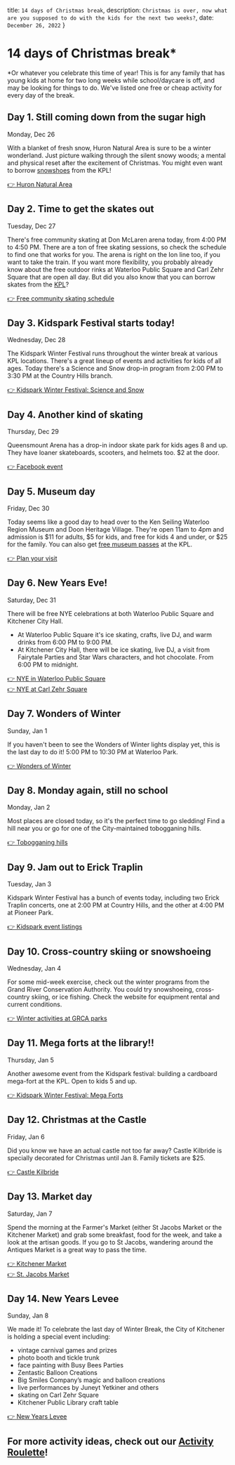 
  title: `14 days of Christmas break`,
  description: `Christmas is over, now what are you supposed to do with the kids for the next two weeks?`,
  date: `December 26, 2022`
}

# 14 days of Christmas break*

*Or whatever you celebrate this time of year! This is for any family that has young kids at home for two long weeks while school/daycare is off, and may be looking for things to do. We've listed one free or cheap activity for every day of the break. 

## Day 1. Still coming down from the sugar high
Monday, Dec 26

With a blanket of fresh snow, Huron Natural Area is sure to be a winter wonderland. Just picture walking through the silent snowy woods; a mental and physical reset after the excitement of Christmas. You might even want to borrow [snowshoes](https://www.kpl.org/things-to-check-out/cool-things) from the KPL! 

[👉 Huron Natural Area](https://www.kitchener.ca/en/parks-and-trails/huron-natural-area.aspx)

## Day 2. Time to get the skates out
Tuesday, Dec 27

There's free community skating at Don McLaren arena today, from 4:00 PM to 4:50 PM. There are a ton of free skating sessions, so check the schedule to find one that works for you. The arena is right on the Ion line too, if you want to take the train. If you want more flexibility, you probably already know about the free outdoor rinks at Waterloo Public Square and Carl Zehr Square that are open all day. But did you also know that you can borrow skates from the [KPL](https://www.kpl.org/things-to-check-out/cool-things)?  

[👉 Free community skating schedule](https://calendar.kitchener.ca/default/Month?Public%20Events=The+Aud&Skating=Adult+Shinny+Pick-Up+Hockey%7cAll+Ages+Stick+and+Puck%7cPublic+Skating+free%7cPublic+Skating+Paid%7cSenior+Shinny&StartDate=12/01/2022)

## Day 3. Kidspark Festival starts today!
Wednesday, Dec 28

The Kidspark Winter Festival runs throughout the winter break at various KPL locations. There's a great lineup of events and activities for kids of all ages. Today there's a Science and Snow drop-in program from 2:00 PM to 3:30 PM at the Country Hills branch. 

[👉 Kidspark Winter Festival: Science and Snow](https://www.kpl.org/programs-and-events/event-listing/event?eventID=2629)


## Day 4. Another kind of skating
Thursday, Dec 29

Queensmount Arena has a drop-in indoor skate park for kids ages 8 and up. They have loaner skateboards, scooters, and helmets too. $2 at the door. 

[👉 Facebook event](https://www.facebook.com/events/1189515881691170/1212608486048576)


## Day 5. Museum day
Friday, Dec 30

Today seems like a good day to head over to the Ken Seiling Waterloo Region Museum and Doon Heritage Village. They're open 11am to 4pm and admission is $11 for adults, $5 for kids, and free for kids 4 and under, or $25 for the family. You can also get [free museum passes](https://www.kpl.org/things-to-check-out/cool-things) at the KPL.

[👉 Plan your visit](https://regionofwaterloomuseums.ca/en/visit/plan-your-visit-ken-seiling-waterloo-region-museum-doon-heritage-village.aspx)


## Day 6. New Years Eve!
Saturday, Dec 31

There will be free NYE celebrations at both Waterloo Public Square and Kitchener City Hall. 
- At Waterloo Public Square it's ice skating, crafts, live DJ, and warm drinks from 6:00 PM to 9:00 PM. 
- At Kitchener City Hall, there will be ice skating, live DJ, a visit from Fairytale Parties and Star Wars characters, and hot chocolate. From 6:00 PM to midnight. 

[👉 NYE in Waterloo Public Square](https://explorewaterloo.ca/event/new-years-eve-in-waterloo-public-square/)  
[👉 NYE at Carl Zehr Square](https://www.kitchener.ca/en/arts-culture-and-events/new-years-eve.aspx)

## Day 7. Wonders of Winter

Sunday, Jan 1

If you haven't been to see the Wonders of Winter lights display yet, this is the last day to do it! 5:00 PM to 10:30 PM at Waterloo Park. 

[👉 Wonders of Winter](https://www.wondersofwinter.ca/)

## Day 8. Monday again, still no school
Monday, Jan 2  

Most places are closed today, so it's the perfect time to go sledding! Find a hill near you or go for one of the City-maintained tobogganing hills. 

[👉 Tobogganing hills](https://www.kitchener.ca/en/parks-and-trails/tobogganing-hills.aspx)

## Day 9. Jam out to Erick Traplin
Tuesday, Jan 3

Kidspark Winter Festival has a bunch of events today, including two Erick Traplin concerts, one at 2:00 PM at Country Hills, and the other at 4:00 PM at Pioneer Park.

[👉 Kidspark event listings](https://www.kpl.org/programs-and-events/event-listing?&eventsKeywords=Kidspark&eventsFromDate=2023-01-03&eventsToDate=2023-01-03&locationID=-1&eventAttributeID_3=-1&categoryID=-1)

## Day 10. Cross-country skiing or snowshoeing
Wednesday, Jan 4  

For some mid-week exercise, check out the winter programs from the Grand River Conservation Authority. You could try snowshoeing, cross-country skiing, or ice fishing. Check the website for equipment rental and current conditions.

[👉 Winter activities at GRCA parks](https://www.grandriver.ca/en/outdoor-recreation/Winter-activity-conditions.aspx?_mid_=1306)

## Day 11. Mega forts at the library!!
Thursday, Jan 5  

Another awesome event from the Kidspark festival: building a cardboard mega-fort at the KPL. Open to kids 5 and up.

[👉 Kidspark Winter Festival: Mega Forts](https://www.kpl.org/programs-and-events/event-listing/event?eventID=2625)

## Day 12. Christmas at the Castle 
Friday, Jan 6  

Did you know we have an actual castle not too far away? Castle Kilbride is specially decorated for Christmas until Jan 8. Family tickets are $25. 

[👉 Castle Kilbride](https://www.wilmot.ca/en/living-here/Events-and-Exhibits.aspx)

## Day 13. Market day
Saturday, Jan 7  

Spend the morning at the Farmer's Market (either St Jacobs Market or the Kitchener Market) and grab some breakfast, food for the week, and take a look at the artisan goods. If you go to St Jacobs, wandering around the Antiques Market is a great way to pass the time. 

[👉 Kitchener Market](https://www.kitchenermarket.ca/en/find-a-vendor/saturday-farmers-market.aspx)  
[👉 St. Jacobs Market](https://stjacobsmarket.com/)

## Day 14. New Years Levee
Sunday, Jan 8  

We made it! To celebrate the last day of Winter Break, the City of Kitchener is holding a special event including:
- vintage carnival games and prizes
- photo booth and tickle trunk
- face painting with Busy Bees Parties
- Zentastic Balloon Creations
- Big Smiles Company’s magic and balloon creations
- live performances by Juneyt Yetkiner and others
- skating on Carl Zehr Square
- Kitchener Public Library craft table

[👉 New Years Levee](https://www.kitchener.ca/en/arts-culture-and-events/new-years-levee.aspx)



## For more activity ideas, check out our [Activity Roulette](/#activity-roulette)! 


